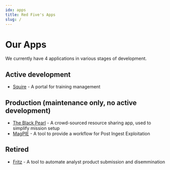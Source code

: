```yaml
---
idx: apps
title: Red Five's Apps
slug: /
---
```

# Our Apps
We currently have 4 applications in various stages of development.

## Active development
- [Squire](squire) - A portal for training management

## Production (maintenance only, no active development)
- [The Black Pearl](tbp) - A crowd-sourced resource sharing app, used to simplify mission setup
- [MagPIE](magpie) - A tool to provide a workflow for Post Ingest Exploitation

## Retired
- [Fritz](fritz) - A tool to automate analyst product submission and disemmination